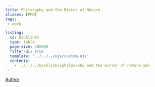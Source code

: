 ```yaml
---
title: Philosophy and the Mirror of Nature
aliases: [PMN]
tags: 
 - work

listing:
  id: backlinks
  type: table
  page-size: 100000
  filter-ui: true
  template: "../../../ejs/custom.ejs"
  contents:
    - ../../../backlinks/philosophy and the mirror of nature.yml
---
```


[Author](/docs/phil/people/Richard Rorty.html)